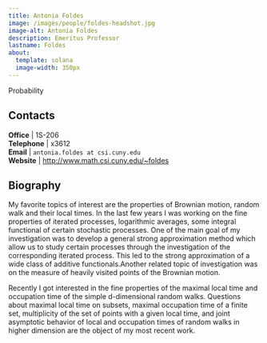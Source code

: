 ```yaml
---
title: Antonia Foldes
image: /images/people/foldes-headshot.jpg
image-alt: Antonia Foldes
description: Emeritus Professor
lastname: Foldes
about:
  template: solana
  image-width: 350px
---
```



Probability


## Contacts

<i class="bi bi-door-open"></i> **Office** | 1S-206 <br/>
<i class="bi bi-telephone"></i> **Telephone** | x3612 <br/>
<i class="bi bi-mailbox"></i> **Email** | `antonia.foldes at csi.cuny.edu` <br/>
<i class="bi bi-x-diamond"></i> **Website**  | [http://www.math.csi.cuny.edu/~foldes](http://www.math.csi.cuny.edu/~foldes) <br/>

## Biography

My favorite topics of interest are the properties of Brownian motion,
random walk and their local times.  In the last few years I was
working on the fine properties of iterated processes, logarithmic
averages, some integral functional of certain stochastic
processes. One of the main goal of my investigation was to develop a
general strong approximation method which allow us to study certain
processes through the investigation of the corresponding iterated
process. This led to the strong approximation of a wide class of
additive functionals.Another related topic of investigation was on
the measure of heavily visited points of the Brownian motion.

Recently I got interested in the fine properties of the maximal local
time and occupation time of the simple d-dimensional random
walks. Questions about maximal local time on subsets, maximal
occupation time of a finite set, multiplicity of the set of points
with a given local time, and joint asymptotic behavior of local and
occupation times of random walks in higher dimension are the object of
my most recent work.


